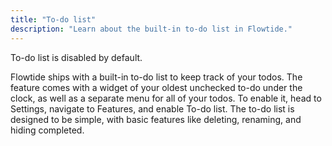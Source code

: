 ```yaml
---
title: "To-do list"
description: "Learn about the built-in to-do list in Flowtide."
---
```


<Info>
  To-do list is disabled by default.
</Info>

Flowtide ships with a built-in to-do list to keep track of your todos. The feature comes with  a widget of your oldest unchecked to-do under the clock, as well as a separate menu for all of your todos. To enable it, head to Settings, navigate to Features, and enable To-do list. The to-do list is designed to be simple, with basic features like deleting, renaming, and hiding completed.